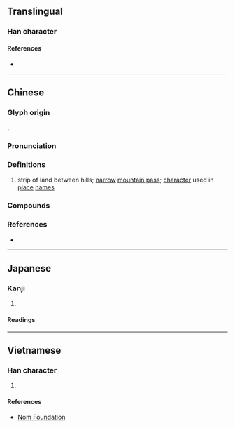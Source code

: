 {{also|垭}}
{{character info/new}}
==Translingual==

===Han character===
{{Han char|rn=32|rad=土|as=08|sn=11|four=41112|canj=GMLM|ids=⿰土亞}}

====References====
* {{Han ref|kx=0230.250|dkj=05216|hdz=10449.050|uh=57E1|ud=22497|bh=D4C1|bd=54465}}

----

==Chinese==
{{zh-forms|s=垭}}

===Glyph origin===
{{Han etym|啞}}
{{Han compound|土|亞|ls=psc|c1=s|c2=p|t1=dirt|}}.

===Pronunciation===
{{zh-pron
|m=yā,yà
|c=aa3
|cat=n
}}

===Definitions===
{{zh-hanzi}}

# {{lb|zh|dialectal}} strip of land between hills; [[narrow]] [[mountain pass]]; [[character]] used in [[place]] [[name]]s

===Compounds===
{{zh-der|店埡|黃桷埡|馬頭埡|朱坡埡|轎子埡|化埡|馬頂埡|柏樹埡|凉風埡|土關埡|龍王埡|天池埡|水布埡|界牌埡|席家埡}}

===References===
* {{R:yue:Hanzi}}

----

==Japanese==

===Kanji===
{{ja-kanji|grade=|rs=土08}}

# {{rfdef|ja|sort=土08}}

====Readings====
{{ja-readings
|goon=う
|kanon=お
|kun=さと-}}

----

==Vietnamese==

===Han character===
{{vi-hantu|[[ái]]|rs=土08}}

# {{rfdef|vi|sort=土08}}

====References====
* [http://nomfoundation.org/common/nom_details.php?codepoint=57e1 Nom Foundation]